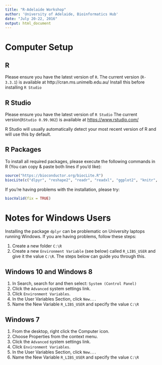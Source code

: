 ```yaml
---
title: "R-Adelaide Workshop"
author: 'University of Adelaide, Bioinformatics Hub'
date: "July 20-22, 2016"
output: html_document
---
```


# Computer Setup

## R

Please ensure you have the latest version of `R`.
The current version (`R-3.3.1`) is available at http://cran.ms.unimelb.edu.au/
Install this before installing `R Studio`


## R Studio
Please ensure you have the latest version of `R Studio`
The current version(`RStudio 0.99.902`) is available at [https://www.rstudio.com/](https://www.rstudio.com/products/rstudio/download/)

R Studio will usually automatically detect your most recent version of R and will use this by default.

## R Packages
To install all required packages, please execute the following commands in R (You can copy & paste both lines if you'd like):
```r
source("https://bioconductor.org/biocLite.R")
biocLite(c("dlpyr", "reshape2", "readr", "readxl", "ggplot2", "knitr", "parallel", "snow", "biomaRt", "GenomicRanges", "nlme", "lme4", "lattice", "MASS", "rmarkdown", "lmerTest", "car", "tibble", "stringr"))
```

If you're having problems with the installation, please try:
```r
biocValid(fix = TRUE)
```


# Notes for Windows Users

Installing the package `dplyr` can be problematic on University laptops running Windows.
If you are having problems, follow these steps:

1. Create a new folder `C:\R`  
2. Create a new `Environment Variable` (see below) called `R_LIBS_USER` and give it the value `C:\R`.
The steps below can guide you through this.

## Windows 10 and Windows 8

1. In Search, search for and then select: `System (Control Panel)`
2. Click the `Advanced` system settings link.
3. Click `Environment Variables`. 
4. In the User Variables Section, click `New...`
5. Name the New Variable `R_LIBS_USER` and specify the value `C:\R`

## Windows 7

1. From the desktop, right click the Computer icon.
2. Choose Properties from the context menu.
3. Click the `Advanced` system settings link.
4. Click `Environment Variables`. 
5. In the User Variables Section, click `New...`
6. Name the New Variable `R_LIBS_USER` and specify the value `C:\R`

